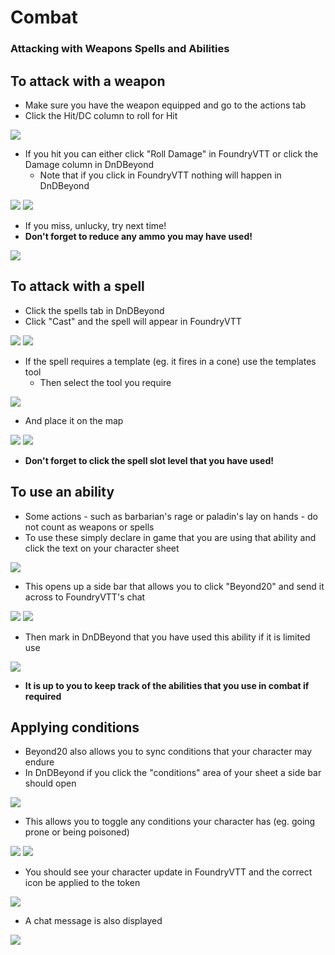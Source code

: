 


<Meta title="Foundry VTT/Combat" />

# Combat

### Attacking with Weapons Spells and Abilities

## To attack with a weapon
 - Make sure you have the weapon equipped and go to the actions tab
 - Click the Hit/DC column to roll for Hit

<img src={CombatHit}/>

 - If you hit you can either click "Roll Damage" in FoundryVTT or click the Damage column in DnDBeyond
    - Note that if you click in FoundryVTT nothing will happen in DnDBeyond

<img src={RollDamageFoundry}/>
<img src={RollDamageDnDBeyond}/>

 - If you miss, unlucky, try next time!
 - **Don't forget to reduce any ammo you may have used!**

<img src={Arrows}/>

## To attack with a spell
 - Click the spells tab in DnDBeyond
 - Click "Cast" and the spell will appear in FoundryVTT

<img src={SpellCast}/>
<img src={SpellCastFoundry}/>

 - If the spell requires a template (eg. it fires in a cone) use the templates tool
    - Then select the tool you require

<img src={TemplateTool}/>

   - And place it on the map

<img src={TemplateToolUsing}/>
<img src={TemplateToolUsed}/>

 - **Don't forget to click the spell slot level that you have used!**

## To use an ability

 - Some actions - such as barbarian's rage or paladin's lay on hands - do not count as weapons or spells
 - To use these simply declare in game that you are using that ability and click the text on your character sheet

<img src={AbilityExample}/>

 - This opens up a side bar that allows you to click "Beyond20" and send it across to FoundryVTT's chat

<img src={AbilitySidebar}/>
<img src={AbilitySidebarFoundry}/>

 - Then mark in DnDBeyond that you have used this ability if it is limited use

<img src={AbilityExampleMarked}/>

 - **It is up to you to keep track of the abilities that you use in combat if required**

## Applying conditions

 - Beyond20 also allows you to sync conditions that your character may endure 
 - In DnDBeyond if you click the "conditions" area of your sheet a side bar should open

<img src={Conditions}/>

 - This allows you to toggle any conditions your character has (eg. going prone or being poisoned)

<img src={ConditionsSidebar}/>
<img src={ConditionsSidebarSelected}/>

 - You should see your character update in FoundryVTT and the correct icon be applied to the token

<img src={ConditionsFoundryIcon}/>

 - A chat message is also displayed

<img src={ConditionsFoundry}/>
